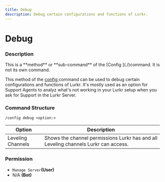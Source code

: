 ```yaml
---
title: Debug
description: Debug certain configurations and functions of Lurkr.
---
```


# Debug

### Description

<Callout type="warning">
This is a **method** or **sub-command** of the [Config ](./)command. It is not its own command.
</Callout>

This method of the [config ](./)command can be used to debug certain configurations and functions of Lurkr. It's mostly used as an option for Support Agents to analyz what's not working in your Lurkr setup when you ask for Support in the Lurkr Server.

### Command Structure

```
/config debug <option:>
```

| Option            | Description                                                                         |
| ----------------- | ----------------------------------------------------------------------------------- |
| Leveling Channels | Shows the channel permissions Lurkr has and all Leveling channels Lurkr can access. |

### **Permission**

* `Manage Server`**(User)**
* N/A **(Bot)**

